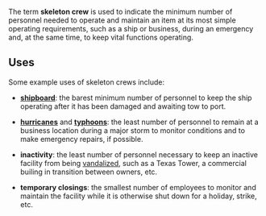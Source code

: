 The term '''skeleton crew''' is used to indicate the minimum number of personnel needed to operate and maintain an item at its most simple operating requirements, such as a ship or business, during an emergency and, at the same time, to keep vital functions operating.

== Uses ==
Some example uses of skeleton crews include:

* '''[[ship]]board''': the barest minimum number of personnel to keep the ship operating after it has been damaged and awaiting tow to port.

* '''[[hurricane]]s''' and '''[[typhoon]]s''': the least number of personnel to remain at a business location during a major storm to monitor conditions and to make emergency repairs, if possible.

* '''inactivity''': the least number of personnel necessary to keep an inactive facility from being [[vandalize]]d, such as a Texas Tower, a commercial builing in transition between owners, etc.

* '''temporary closings''': the smallest number of employees to monitor and maintain the facility while it is otherwise shut down for a holiday, strike, etc.

{{vocab-stub}}